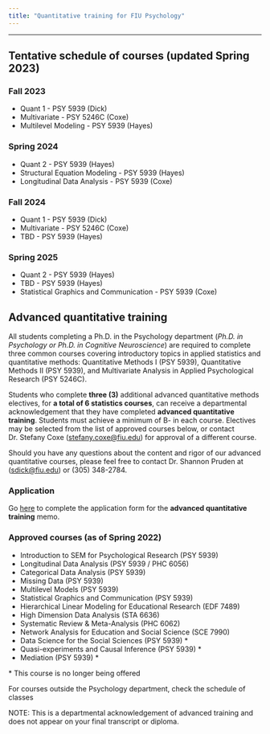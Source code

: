 ```yaml
---
title: "Quantitative training for FIU Psychology"
---
```


***

## Tentative schedule of courses (updated Spring 2023)

### **Fall 2023**

- Quant 1 - PSY 5939 (Dick)
- Multivariate  - PSY 5246C (Coxe)
- Multilevel Modeling - PSY 5939 (Hayes)

### **Spring 2024**

- Quant 2 - PSY 5939 (Hayes)
- Structural Equation Modeling - PSY 5939 (Hayes)
- Longitudinal Data Analysis - PSY 5939 (Coxe)

### **Fall 2024**

- Quant 1 - PSY 5939 (Dick)
- Multivariate  - PSY 5246C (Coxe)
- TBD - PSY 5939 (Hayes)

### **Spring 2025**

- Quant 2 - PSY 5939 (Hayes)
- TBD - PSY 5939 (Hayes)
- Statistical Graphics and Communication - PSY 5939 (Coxe)

## Advanced quantitative training 

All students completing a Ph.D. in the Psychology department (*Ph.D. in Psychology or Ph.D. in Cognitive Neuroscience*) are required to complete three common courses covering introductory topics in applied statistics and quantitative methods: Quantitative Methods I (PSY 5939), Quantitative Methods II (PSY 5939), and Multivariate Analysis in Applied Psychological Research (PSY 5246C).
 
Students who complete **three (3)** additional advanced quantitative methods electives, for **a total of 6 statistics courses**, can receive a departmental acknowledgement that they have completed **advanced quantitative training**. Students must achieve a minimum of B- in each course. Electives may be selected from the list of approved courses below, or contact Dr. Stefany Coxe (<stefany.coxe@fiu.edu>) for approval of a different course. 

Should you have any questions about the content and rigor of our advanced quantitative courses, please feel free to contact Dr. Shannon Pruden at (<sdick@fiu.edu>) or (305) 348-2784. 

### Application

Go [here](https://webforms.fiu.edu/view.php?id=1426644) to complete the application form for the **advanced quantitative training** memo.

### Approved courses (as of Spring 2022)

- Introduction to SEM for Psychological Research (PSY 5939)
- Longitudinal Data Analysis (PSY 5939 / PHC 6056)
- Categorical Data Analysis (PSY 5939)
- Missing Data (PSY 5939)
- Multilevel Models (PSY 5939)
- Statistical Graphics and Communication (PSY 5939)
- Hierarchical Linear Modeling for Educational Research (EDF 7489)
- High Dimension Data Analysis (STA 6636)
- Systematic Review & Meta-Analysis (PHC 6062)
- Network Analysis for Education and Social Science (SCE 7990)
- Data Science for the Social Sciences (PSY 5939) *
- Quasi-experiments and Causal Inference (PSY 5939) *
- Mediation (PSY 5939) *

\* This course is no longer being offered

For courses outside the Psychology department, check the schedule of classes

NOTE: This is a departmental acknowledgement of advanced training and does not appear on your final transcript or diploma. 



